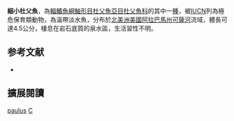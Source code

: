 {{Speciesbox
| name = 細小杜父魚
| image = 
| image_width = 250px
| status = CR
| status_system = IUCN3.1
| genus = Cottus
| species = paulus
| authority = [[Williams|Williams]], 2000
| synonyms = 
}}
'''細小杜父魚'''，為[[輻鰭魚綱|輻鰭魚綱]][[鮋形目|鮋形目]][[杜父魚亞目|杜父魚亞目]][[杜父魚科|杜父魚科]]的其中一[[種|種]]，被[[IUCN|IUCN]]列為極危保育類動物，為溫帶淡水魚，分布於[[北美洲|北美洲]][[美國|美國]][[阿拉巴馬州|阿拉巴馬州]][[可薩河|可薩河]]流域，體長可達4.5公分，棲息在岩石底質的泉水區，生活習性不明。

== 参考文献 ==
*{{FishBase_species|genus=Cottus|species=paulus|year=2014|month=5}}

== 擴展閱讀 ==
{{refbegin}}
{{wikispecies-inline|Cottus paulus|細小杜父魚}}
{{refend}}
{{Taxonbar|from=Q308990}}

[[Category:杜父魚屬|paulus]]
[[Category:2000年描述的鱼类|C]]

{{鮋形目小作品}}